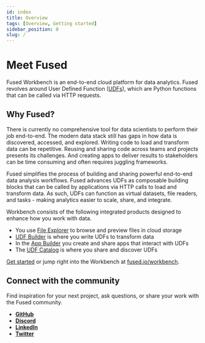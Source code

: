 ```yaml
---
id: index
title: Overview
tags: [Overview, Getting started]
sidebar_position: 0
slug: /
---
```



# Meet Fused

Fused Workbench is an end-to-end cloud platform for data analytics. Fused revolves around User Defined Function ([UDFs](/core-concepts/why/)), which are Python functions that can be called via HTTP requests.



<DotLottieReact src="https://lottie.host/7aebb036-6aba-49f7-8e8e-2b57f8d11bfa/31927KRYv4.json" loop autoplay/>

## Why Fused?


There is currently no comprehensive tool for data scientists to perform their job end-to-end. The modern data stack still has gaps in how data is discovered, accessed, and explored. Writing code to load and transform data can be repetitive. Reusing and sharing code across teams and projects presents its challenges. And creating apps to deliver results to stakeholders can be time consuming and often requires juggling frameworks.

Fused simplifies the process of building and sharing powerful end-to-end data analysis workflows. Fused advances UDFs as composable building blocks that can be called by applications via HTTP calls to load and transform data. As such, UDFs can function as virtual datasets, file readers, and tasks - making analytics easier to scale, share, and integrate.

Workbench consists of the following integrated products designed to enhance how you work with data.

- You use [File Explorer](/workbench/file-explorer/) to browse and preview files in cloud storage
- [UDF Builder](/workbench/udf-builder/) is where you write UDFs to transform data
- In the [App Builder](/workbench/app-builder/) you create and share apps that interact with UDFs
- The [UDF Catalog](/workbench/udf-catalog/) is where you share and discover UDFs


[Get started](/user-guide/quickstart/) or jump right into the Workbench at [fused.io/workbench](https://www.fused.io/workbench).

## Connect with the community

Find inspiration for your next project, ask questions, or share your work with the Fused community.

- [__GitHub__](https://github.com/fusedio/udfs/tree/main)
- [__Discord__](https://bit.ly/fusedslack)
- [__LinkedIn__](https://www.linkedin.com/company/fusedio/)
- [__Twitter__](https://twitter.com/Fused_io)
